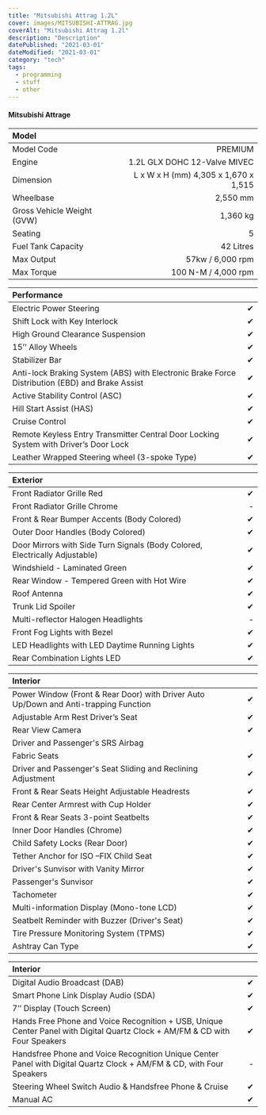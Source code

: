 ```yaml
---
title: "Mitsubishi Attrag 1.2L"
cover: images/MITSUBISHI-ATTRAG.jpg
coverAlt: "Mitsubishi Attrag 1.2l"
description: "Description"
datePublished: "2021-03-01"
dateModified: "2021-03-01"
category: "tech"
tags:
  - programming
  - stuff
  - other
---
```


#### Mitsubishi Attrage

| Model |  |
| :- | -: |
| Model Code | PREMIUM
| Engine | 1.2L GLX DOHC 12-Valve MIVEC
| Dimension | L x W x H (mm) 4,305 x 1,670 x 1,515
| Wheelbase | 2,550 mm
| Gross Vehicle Weight (GVW) | 1,360 kg
| Seating | 5
| Fuel Tank Capacity | 42 Litres
| Max Output | 57kw / 6,000 rpm
| Max Torque | 100 N-M / 4,000 rpm

| Performance |  |
| :- | -: |
| Electric Power Steering | ✔ 
| Shift Lock with Key Interlock | ✔ 
| High Ground Clearance Suspension | ✔ 
| 15’’ Alloy Wheels | ✔ 
| Stabilizer Bar | ✔ 
| Anti-lock Braking System (ABS) with Electronic Brake Force Distribution (EBD) and Brake Assist | ✔ 
| Active Stability Control (ASC) | ✔ 
| Hill Start Assist (HAS) | ✔ 
| Cruise Control | ✔ 
| Remote Keyless Entry Transmitter Central Door Locking System with Driver’s Door Lock | ✔ 
| Leather Wrapped Steering wheel (3-spoke Type) | ✔ 

| Exterior |  |
| :- | -: |
| Front Radiator Grille Red | ✔ 
| Front Radiator Grille Chrome | -
| Front & Rear Bumper Accents (Body Colored) | ✔ 
| Outer Door Handles (Body Colored) | ✔ 
| Door Mirrors with Side Turn Signals (Body Colored, Electrically Adjustable) | ✔  
| Windshield - Laminated Green | ✔ 
| Rear Window - Tempered Green with Hot Wire | ✔ 
| Roof Antenna | ✔ 
| Trunk Lid Spoiler | ✔ 
| Multi-reflector Halogen Headlights | -
| Front Fog Lights with Bezel | ✔ 
| LED Headlights with LED Daytime Running Lights | ✔
| Rear Combination Lights LED | ✔

| Interior |  |
| :- | -: |
| Power Window (Front & Rear Door) with Driver Auto Up/Down and Anti-trapping Function | ✔ 
| Adjustable Arm Rest Driver’s Seat | ✔
| Rear View Camera | ✔
| Driver and Passenger's SRS Airbag | | ✔ 
| Fabric Seats | ✔ 
| Driver and Passenger's Seat Sliding and Reclining Adjustment | ✔ 
| Front & Rear Seats Height Adjustable Headrests | ✔ 
| Rear Center Armrest with Cup Holder | ✔ 
| Front & Rear Seats 3-point Seatbelts | ✔ 
| Inner Door Handles (Chrome) | ✔ 
| Child Safety Locks (Rear Door) | ✔ 
| Tether Anchor for ISO –FIX Child Seat | ✔ 
| Driver's Sunvisor with Vanity Mirror | ✔ 
| Passenger's Sunvisor | ✔ 
| Tachometer | ✔ 
| Multi-information Display (Mono-tone LCD) | ✔ 
| Seatbelt Reminder with Buzzer (Driver's Seat) | ✔ 
| Tire Pressure Monitoring System (TPMS) | ✔ 
| Ashtray Can Type | ✔


| Interior |  |
| :- | -: |
| Digital Audio Broadcast (DAB) | ✔ 
| Smart Phone Link Display Audio (SDA) | ✔ 
| 7’’ Display (Touch Screen) | ✔ 
| Hands Free Phone and Voice Recognition + USB, Unique Center Panel with Digital Quartz Clock + AM/FM & CD with Four Speakers | ✔ 
| Handsfree Phone and Voice Recognition Unique Center Panel with Digital Quartz Clock + AM/FM & CD, with Four Speakers | - 
| Steering Wheel Switch Audio & Handsfree Phone & Cruise | ✔ 
| Manual AC | ✔ 
